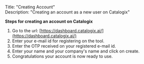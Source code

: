 Title: "Creating Account" <br />
Description: "Creating an account as a new user on Catalogix"

**Steps for creating an account on Catalogix**

1. Go to the url: [https://dashboard.catalogix.ai/](https://dashboard.catalogix.ai/)
2. Enter your e-mail id for registering on the tool.
3. Enter the OTP received on your registered e-mail id.
4. Enter your name and your company's name and click on create.
5. Congratulations your account is now ready to use.
